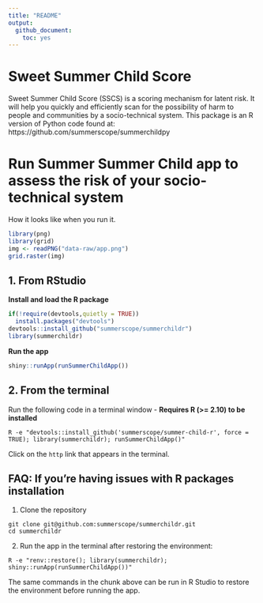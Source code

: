 ```yaml
---
title: "README"
output: 
  github_document:
    toc: yes
---
```




# Sweet Summer Child Score

Sweet Summer Child Score (SSCS) is a scoring mechanism for latent risk. It will help you quickly and efficiently scan for the possibility of harm to people and communities by a socio-technical system. This package is an R version of Python code found at: https://github.com/summerscope/summerchildpy

# Run Summer Summer Child app to assess the risk of your socio-technical system

How it looks like when you run it.

```r
library(png)
library(grid)
img <- readPNG("data-raw/app.png")
grid.raster(img)
```


## 1. From RStudio

**Install and load the R package**

```r
if(!require(devtools,quietly = TRUE))
  install.packages("devtools")
devtools::install_github("summerscope/summerchildr")
library(summerchildr)
```

**Run the app**

```r
shiny::runApp(runSummerChildApp())
```


## 2. From the terminal

Run the following code in a terminal window - **Requires R (>= 2.10) to be installed**

```
R -e "devtools::install_github('summerscope/summer-child-r', force = TRUE); library(summerchildr); runSummerChildApp()"
```

Click on the `http` link that appears in the terminal.

## FAQ: If you're having issues with R packages installation

1. Clone the repository

```
git clone git@github.com:summerscope/summerchildr.git
cd summerchildr
```

2. Run the app in the terminal after restoring the environment:

```
R -e "renv::restore(); library(summerchildr); shiny::runApp(runSummerChildApp())"
```

The same commands in the chunk above can be run in R Studio to restore the environment before running the app.

